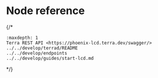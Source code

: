 # Node reference

{/*
```{toctree}
:maxdepth: 1
Terra REST API <https://phoenix-lcd.terra.dev/swagger/>
../../develop/terrad/README
../../develop/endpoints
../../develop/guides/start-lcd.md
```
*/}